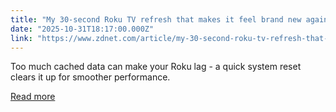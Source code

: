 ```yaml
---
title: "My 30-second Roku TV refresh that makes it feel brand new again (and it works like a charm)"
date: "2025-10-31T18:17:00.000Z"
link: "https://www.zdnet.com/article/my-30-second-roku-tv-refresh-that-makes-it-feel-brand-new-again-and-it-works-like-a-charm/"
---
```


Too much cached data can make your Roku lag - a quick system reset clears it up for smoother performance.

[Read more](https://www.zdnet.com/article/my-30-second-roku-tv-refresh-that-makes-it-feel-brand-new-again-and-it-works-like-a-charm/)

